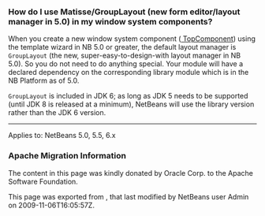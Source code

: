 <!--

    Licensed to the Apache Software Foundation (ASF) under one
    or more contributor license agreements.  See the NOTICE file
    distributed with this work for additional information
    regarding copyright ownership.  The ASF licenses this file
    to you under the Apache License, Version 2.0 (the
    "License"); you may not use this file except in compliance
    with the License.  You may obtain a copy of the License at

      http://www.apache.org/licenses/LICENSE-2.0

    Unless required by applicable law or agreed to in writing,
    software distributed under the License is distributed on an
    "AS IS" BASIS, WITHOUT WARRANTIES OR CONDITIONS OF ANY
    KIND, either express or implied.  See the License for the
    specific language governing permissions and limitations
    under the License.

-->

===How do I use Matisse/GroupLayout (new form editor/layout manager in 5.0) in my window system components?===

When you create a new window system component ([[DevFaqWindowsTopComponent| TopComponent]]) using the template wizard in NB 5.0 or greater, the default layout manager is <tt>GroupLayout</tt> (the new, super-easy-to-design-with layout manager in NB 5.0). So you do not need to do anything special. Your module will have a declared dependency on the corresponding library module which is in the NB Platform as of 5.0.

<tt>GroupLayout</tt> is included in JDK 6; as long as JDK 5 needs to be supported (until JDK 8 is released at a minimum), NetBeans will use the library version rather than the JDK 6 version.

--------

Applies to: NetBeans 5.0, 5.5, 6.x

===Apache Migration Information===

The content in this page was kindly donated by Oracle Corp. to the
Apache Software Foundation.

This page was exported from , 
that last modified by NetBeans user Admin 
on 2009-11-06T16:05:57Z.

